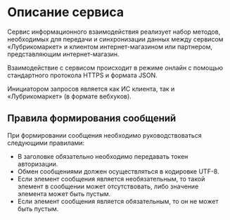 # Описание сервиса
Сервис информационного взаимодействия реализует набор методов, необходимых для передачи и синхронизации данных между сервисом «Лубрикомаркет» 
и клиентом интернет-магазином или партнером, представляющим интернет-магазин.

Взаимодействие с сервисом происходит в режиме онлайн с помощью стандартного протокола HTTPS и формата JSON.

Инициатором запросов является как ИС клиента, так и «Лубрикомаркет» (в формате вебхуков).

## Правила формирования сообщений
При формировании сообщения необходимо руководствоваться следующими правилами:

- В заголовке обязательно необходимо передавать токен авторизации.
- Обмен сообщениями должен осуществляться в кодировке UTF-8.
- Если элемент сообщения является необязательным, то такой элемент в сообщении может отсутствовать, либо значение элемента может быть пустым.
- Если элемент сообщения является обязательным, то он не может быть пустым.
